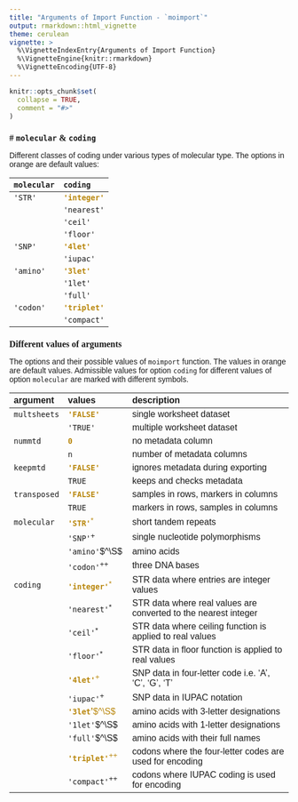 ```yaml
---
title: "Arguments of Import Function - `moimport`"
output: rmarkdown::html_vignette
theme: cerulean
vignette: >
  %\VignetteIndexEntry{Arguments of Import Function}
  %\VignetteEngine{knitr::rmarkdown}
  %\VignetteEncoding{UTF-8}
---
```


<style type="text/css">
h1.title {
  font-size: 20px;
  font-family: Verdana;
}
h1 { /* Header 1 */
  font-size: 20px;
  font-family: Verdana;
}
h2 { /* Header 2 */
    font-size: 16px;
    font-family: Verdana;
}
body{ /* Normal  */
      font-size: 14px;
      font-family: Verdana, Geneva, sans-serif;
  }
</style>

```r
knitr::opts_chunk$set(
  collapse = TRUE,
  comment = "#>"
)
```
# `molecular` & `coding`
---
Different classes of coding under various types of molecular type. The options in orange are default values:

|`molecular`    |     `coding`    |
|:--------------|:----------------|
|`'STR'`        | <span style="color:DArkGoldenRod">**`'integer'`** |
|		        | `'nearest'`     |
|		        | `'ceil'`        |
|		        | `'floor'`       |
|`'SNP'`        | <span style="color:DArkGoldenRod">**`'4let'`**    | 
|		        | `'iupac'`       |
|`'amino'`      | <span style="color:DArkGoldenRod">**`'3let'`**    |  
|		        | `'1let'`        |
|		        | `'full'`        |
|`'codon'`      | <span style="color:DArkGoldenRod">**`'triplet'`** | 
|		        | `'compact'`     |


## Different values of arguments
The options and their possible values of `moimport` function. The values in orange are default values. Admissible values for option `coding` for different values of option `molecular` are marked with different symbols.

|argument           | values                   | description                                                     |
|:------------------|:-------------------------|:----------------------------------------------------------------|
|`multsheets`       | <span style="color:DArkGoldenRod">**`'FALSE'`**            | single worksheet dataset                                         
|		            | `'TRUE'`                 | multiple worksheet dataset
|`nummtd`           | <span style="color:DArkGoldenRod">**`0`**                  | no metadata column
|                   | `n`                      | number of metadata columns 
|`keepmtd`          | <span style="color:DArkGoldenRod">**`'FALSE'`**            | ignores metadata during exporting
|		            | `TRUE`                   | keeps and checks metadata
|`transposed`       | <span style="color:DArkGoldenRod">**`'FALSE'`**            | samples in rows, markers in columns
|		            | `TRUE`                   | markers in rows, samples in columns
|`molecular`        | <span style="color:DArkGoldenRod">**`'STR'`**$^*$          | short tandem repeats
|        		    | `'SNP'`$^+$              | single nucleotide polymorphisms
|       		    | `'amino'`$^\S$           | amino acids
|        		    | `'codon'`$^{++}$         | three DNA bases
|`coding`           | <span style="color:DArkGoldenRod">**`'integer'`**$^*$      | STR data where entries are integer values
|       		    | `'nearest'`$^*$          | STR data where real values are converted to the nearest integer 
|      		        | `'ceil'`$^*$             | STR data where ceiling function is applied to real values 
|        		    | `'floor'`$^*$            | STR data in floor function is applied to real values
|        		    | <span style="color:DArkGoldenRod">**`'4let'`**$^+$         | SNP data in four-letter code i.e. 'A', 'C', 'G', 'T'
|        		    | `'iupac'`$^+$            | SNP data in IUPAC notation
|        		    | <span style="color:DArkGoldenRod">**`'3let`'**$^\S$        | amino acids with 3-letter designations 
|        		    | `'1let'`$^\S$            | amino acids with 1-letter designations
|        		    | `'full'`$^\S$            | amino acids with their full names
|        		    | <span style="color:DArkGoldenRod">**`'triplet'`**$^{++}$   | codons where the four-letter codes are used for encoding
|        		    | `'compact'`$^{++}$       | codons where IUPAC coding is used for encoding



